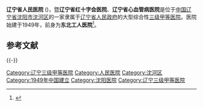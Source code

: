 {{Primarysources|time=2019-10-06}}
{{医院
|名称=辽宁省人民医院<br />辽宁省红十字会医院<br />辽宁省心血管病医院
|代表图像=
|图像标题=
|位置={{CHN}}[[沈阳市|沈阳市]]<br />[[沈河区|沈河区]]文艺路33号
|成立=1949年
|隶属=[[辽宁省人民政府|辽宁省人民政府]]
|重点学科=
|特色=
|院长=董齐
|网站={{official|www.lnph.com}}
}}

'''辽宁省人民医院''' ({{lang-en|The People's Hospital of Liaoning Province}})，暨'''辽宁省红十字会医院'''、'''辽宁省心血管病医院'''是位于[[中国|中国]][[辽宁省|辽宁省]][[沈阳市|沈阳市]][[沈河区|沈河区]]的一家隶属于[[辽宁省人民政府|辽宁省人民政府]]的大型综合性[[三级甲等医院|三级甲等医院]]。医院始建于1949年，前身为'''东北工人医院'''<ref>{{Cite web|url=http://www.lnph.com/yiyuangaikuang/yiyuanjianjie/index.html|title=医院概况|accessdate=2013-12-01|work=辽宁省人民医院|publisher=|date=|deadurl=yes|archiveurl=https://web.archive.org/web/20130928010743/http://lnph.com/yiyuangaikuang/yiyuanjianjie/index.html|archivedate=2013-09-28}}</ref>。

== 参考文献 ==
{{Reflist}}

{{Liaoning topics}}

[[Category:辽宁三级甲等医院|Category:辽宁三级甲等医院]]
[[Category:人民医院|Category:人民医院]]
[[Category:沈河区|Category:沈河区]]
[[Category:1949年中国建立|Category:1949年中国建立]]
[[Category:沈阳医院|Category:沈阳医院]]
{{Hospital-stub}}

{{-}}
[[Category:辽宁三级甲等医院|Category:辽宁三级甲等医院]]